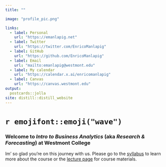 ```yaml
---
title: ""

image: "profile_pic.png"

links:
  - label: Personal
    url: "https://emanlapig.net"
  - label: Twitter
    url: "https://twitter.com/EnricoManlapig"
  - label: GitHub
    url: "https://github.com/EnricoManlapig"
  - label: Email
    url: "mailto:emanlapig@westmont.edu"
  - label: My calendar
    url: "https://calendar.x.ai/enricomanlapig"
  - label: Canvas
    url: "https://canvas.westmont.edu"
output:
  postcards::jolla
site: distill::distill_website
---
```


# `r emojifont::emoji("wave")`

### Welcome to *Intro to Business Analytics* (aka *Research & Forecasting*) at Westmont College



Im' so glad you're on this journey with us. Please go to the [syllabus](syllabus.html) to learn more about the course or the [lecture page](lectures.html) for course materials.